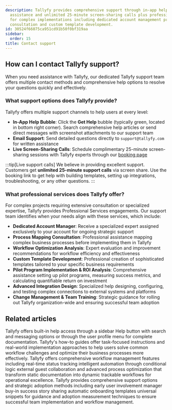 ```yaml
---
description: Tallyfy provides comprehensive support through in-app help bubbles email
  assistance and unlimited 25-minute screen-sharing calls plus professional services
  for complex implementations including dedicated account management process mapping
  consultation and custom template development.
id: 30524f66075ca951cd91b50f0bf319aa
sidebar:
  order: 15
title: Contact support
---
```


## How can I contact Tallyfy support?

When you need assistance with Tallyfy, our dedicated Tallyfy support team offers multiple contact methods and comprehensive help options to resolve your questions quickly and effectively.

### What support options does Tallyfy provide?

Tallyfy offers multiple support channels to help users at every level:

*   **In-App Help Bubble**: Click the **Get Help** bubble (typically green, located in bottom right corner). Search comprehensive help articles or send direct messages with screenshot attachments to our support team
*   **Email Support**: Send detailed questions directly to `support@tallyfy.com` for written assistance
*   **Live Screen-Sharing Calls**: Schedule complimentary 25-minute screen-sharing sessions with Tallyfy experts through our [booking page](https://tallyfy.com/booking/)

:::tip[Live support calls]
We believe in providing excellent support. Customers get **unlimited 25-minute support calls** via screen share. Use the booking link to get help with building templates, setting up integrations, troubleshooting, or any other questions.
:::

### What professional services does Tallyfy offer?

For complex projects requiring extensive consultation or specialized expertise, Tallyfy provides Professional Services engagements. Our support team identifies when your needs align with these services, which include:

*   **Dedicated Account Manager**: Receive a specialized expert assigned exclusively to your account for ongoing strategic support
*   **Process Mapping Consultation**: Professional assistance mapping complex business processes before implementing them in Tallyfy
*   **Workflow Optimization Analysis**: Expert evaluation and improvement recommendations for workflow efficiency and effectiveness
*   **Custom Template Development**: Professional creation of sophisticated templates tailored to your specific business requirements
*   **Pilot Program Implementation & ROI Analysis**: Comprehensive assistance setting up pilot programs, measuring success metrics, and calculating quantifiable return on investment
*   **Advanced Integration Design**: Specialized help designing, configuring, and testing complex connections to external systems and platforms
*   **Change Management & Team Training**: Strategic guidance for rolling out Tallyfy organization-wide and ensuring successful team adoption


## Related articles
<CardGrid>
<LinkTitleCard header="<b>Support > In-app user guide</b>" href="/products/pro/miscellaneous/support/how-to-access-the-tallyfy-user-guide/" > Tallyfy offers built-in help access through a sidebar Help button with search and messaging options or through the user profile menu for complete documentation. </LinkTitleCard>
<LinkTitleCard header="<b>Tutorials > How-to guides</b>" href="/products/pro/tutorials/how-to/" > Tallyfy's how-to guides offer task-focused instructions and real-world implementation approaches to help users solve common workflow challenges and optimize their business processes more effectively. </LinkTitleCard>
<LinkTitleCard header="<b>Tutorials > Key features</b>" href="/products/pro/tutorials/features/" > Tallyfy offers comprehensive workflow management features including real-time status tracking intelligent automation through conditional logic external guest collaboration and advanced process optimization that transform static documentation into dynamic trackable workflows for operational excellence. </LinkTitleCard>
<LinkTitleCard header="<b>Miscellaneous > Support</b>" href="/products/pro/miscellaneous/support/" > Tallyfy provides comprehensive support options and strategic adoption methods including early user involvement manager buy-in success story sharing automatic onboarding templates universal snippets for guidance and adoption measurement techniques to ensure successful team implementation and workflow management. </LinkTitleCard>
</CardGrid>